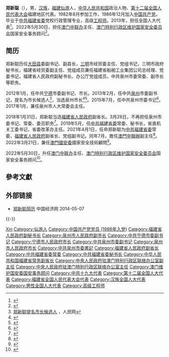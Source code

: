 {{Infobox officeholder
|name = 郑新聪
|image = 
|imagesize = 
|caption = 
|office1= {{Flagicon|PRC}} [[中华人民共和国国务院|中央人民政府]]駐[[澳門特別行政區|澳門特別行政區]]<br>[[中央人民政府駐澳門特別行政區聯絡辦公室|联络办公室]]主任
|term_start1 = 2022年5月30日
|term_end1 = 
|premier1 = [[李克強|李克強]]
|deputy1 = 
|predecessor1 = [[傅自应|傅自应]]
|successor1 = 
<!--|office2 = {{flagicon|People's Republic of China}} [[国务院港澳事务办公室|国务院港澳事务办公室]]副主任
|term_start2 = 2022年
|term_end2 = 
|alongside2 = [[张晓明|张晓明]]、[[骆惠宁|骆惠宁]]、[[宋哲|宋哲]]、[[黄柳权|黄柳权]]、[[邓中华_(1961年)|邓中华]]
|1blankname2 = 主任
|1namedata2 = [[夏宝龙|夏宝龙]]
|predecessor2 = 
|successor2 =-->
|office3    = {{MSAR}}[[澳门特別行政區維護國家安全委員會|国安委]]<br/>第2任國家安全事務顧問
|term_start3 = 2022年5月30日
|term_end3 = 
|主席3   = [[贺一诚|贺一诚]]
|前任3   = [[傅自应|傅自应]]
|继任3   = 
|office4 = {{CPC}}[[中国共产党泉州市委员会|泉州市委员会]]书记
|term_start4 = 2015年7月
|term_end4 = 2018年3月
|predecessor4 = [[黄少萍|黄少萍]]
|successor4 =[[康涛|康涛]]
|birth_date = {{Birth year and age|1963|11}}
|Native place = [[福建|福建]][[仙游|仙游]]
|birth_place = {{CHN}}[[福建省|福建省]][[晋江专区|晋江专区]][[仙游县|仙游县]]
|nationality = {{PRC}}
|party = {{CPC}}
|alma_mater = 福建省委党校
}}
'''郑新聪'''（{{bd|1963年|11月||catIdx=Zheng郑}}），男，[[汉族|汉族]]，[[福建|福建]][[仙游|仙游]]人，[[中华人民共和国|中华人民共和国]]政治人物、[[第十二届全国人民代表大会|第十二届全国人民代表大会]]福建地区代表。1982年8月参加工作，1986年12月加入[[中国共产党|中国共产党]]。毕业于[[中共福建省委|中共福建省委]]党校行政管理专业，高级[[工程师|工程师]]。2013年，担任全国人大代表<ref>{{cite news|title=全国人大代表信息-郑新聪|url= http://210.82.31.1:8084/delegate/viewDelegate.action?dbid=121072|accessdate=2013-04-05|newspaper=全国人大网|archive-url=https://web.archive.org/web/20131021145226/http://www.npc.gov.cn/delegate/viewDelegate.action?dbid=121072|archive-date=2013-10-21|dead-url=yes}}</ref>。2022年5月30日，担任[[中央人民政府驻澳门特别行政区联络办公室|澳门中联办]]主任、[[澳门特别行政区维护国家安全委员会|澳门特别行政区维护国家安全委员会]]国家安全事务顾问<ref>{{Cite web|title=国务院任免国家工作人员（2022年5月30日）_国务院任免_中国政府网|url=http://www.gov.cn/xinwen/2022-05/30/content_5693026.htm|access-date=2022-05-30|work=www.gov.cn}}</ref>。

== 简历 ==
郑新聪历任[[大田县|大田县]]委副书记、副县长，[[三明|三明]]市经贸委主任、党组书记，三明市政府秘书长，福建省经贸委副主任、党组成员兼任福建省船舶工业集团公司总经理、党委书记，福建省人民政府副秘书长、办公厅党组成员，中共泉州市委常委、副市长等职务。

2012年1月，任中共[[宁德|宁德]]市委副书记、市长。2013年2月，任中共[[泉州|泉州]]市委副书记，提名为市长候选人<ref name="测试">[http://politics.people.com.cn/n/2013/0206/c1001-20451145.html 郑新聪提名市长候选人] {{Wayback|url=http://politics.people.com.cn/n/2013/0206/c1001-20451145.html |date=20131021152801 }}，人民网</ref>，当选泉州市长<ref>{{cite web|accessdate=2014-06-07|url=http://district.ce.cn/newarea/sddy/201302/27/t20130227_24149507.shtml|title=郑新聪当选泉州市长|publisher=中国经济网|archive-date=2014-05-08|archive-url=https://web.archive.org/web/20140508043050/http://district.ce.cn/newarea/sddy/201302/27/t20130227_24149507.shtml|dead-url=no}}</ref><ref>{{cite web|accessdate=2014-07-16|url=http://district.ce.cn/zt/zlk/bg/201401/28/t20140128_2228167.shtml|title=泉州市政府工作报告 (2014年1月6日 郑新聪)|publisher=中国经济网|archive-date=2014-07-14|archive-url=https://web.archive.org/web/20140714182847/http://district.ce.cn/zt/zlk/bg/201401/28/t20140128_2228167.shtml|dead-url=no}}</ref>。2015年7月，任中共泉州市委书记<ref>{{cite web|url=http://renshi.people.com.cn/n/2015/0702/c139617-27245818.html|title=郑新聪任泉州市委书记 康涛提名为泉州市长候选人|accessdate=2015-07-02|publisher=中国共产党新闻网|archive-date=2015-07-08|archive-url=https://web.archive.org/web/20150708233817/http://renshi.people.com.cn/n/2015/0702/c139617-27245818.html|dead-url=no}}</ref>。2017年1月，兼任泉州市人大常委会主任。

2018年1月31日，郑新聪当选[[福建省人民政府|福建省人民政府]]副省长。3月28日，不再担任泉州市委书记、常委、委员职务<ref>{{cite web|url=http://news.sina.com.cn/c/nd/2018-03-28/doc-ifyssrwk1450306.shtml|title=康涛任福建泉州市委书记 郑新聪不再担任(简历)|accessdate=2018-03-28|publisher=新浪新闻|archive-date=2018-03-28|archive-url=https://web.archive.org/web/20180328181859/http://news.sina.com.cn/c/nd/2018-03-28/doc-ifyssrwk1450306.shtml|dead-url=no}}</ref>。2019年5月，任[[中共福建省委|中共福建省委]]常委、秘书长，省直机关工委书记，省委改革办主任。2021年4月1日，任命郑新聪为[[中共福建省委|中共福建省委]]常委，[[福建省人民政府|福建省人民政府]]副省长、党组副书记。同年7月，擔任[[中央人民政府駐澳門特別行政區聯絡辦公室|澳門中聯辦]]副主任<ref>{{cite web |title=香港中联办、澳门中联办，分别迎来一位副主任 |url=http://news.sina.com.cn/c/2021-07-30/doc-ikqciyzk8549776.shtml |website=新浪 |accessdate=2021-07-30 |date=2021-07-30}}</ref>。2022年3月21日，兼任[[澳門特別行政區維護國家安全委員會|澳門國安委]]國家安全技術顧問<ref>{{cite web |title=国务院任免国家工作人员（2022年3月21日） |url=http://www.gov.cn/xinwen/2022-03/21/content_5680221.htm |website=中国政府网 |accessdate=2022-03-22}}</ref>。

2022年5月30日，升任[[中央人民政府駐澳門特別行政區聯絡辦公室|澳门中联办]]主任、[[澳门特别行政区维护国家安全委员会|澳门特别行政区维护国家安全委员会]]国家安全事务顾问<ref>{{Cite web|url=http://district.ce.cn/newarea/sddy/202205/30/t20220530_37691452.shtml|title=郑新聪任澳门中联办主任 傅自应不再担任|publisher=中国经济网|accessdate=2022-06-06}}</ref>。

==參考文獻==
<references />
{{reflist}}

==外部链接==
*[http://district.ce.cn/newarea/sddy/201302/27/t20130227_24149507.shtml 郑新聪简历] {{Wayback|url=http://district.ce.cn/newarea/sddy/201302/27/t20130227_24149507.shtml |date=20140508043050 }} 中国经济网 2014-05-07

{{-}}
{{start box}}
{{s-ppo|cpc}}
{{s-before|[[梁建勇|梁建勇]]}}
{{s-title|[[中国共产党福建省委员会|中国共产党福建省委员会]]秘书长|2019年5月－2021年6月}}
{{s-after|[[崔永辉|崔永辉]]}}
{{s-before|{{box|[[黄少萍|黄少萍]]}}}}
{{s-title|[[中国共产党泉州市委员会|中国共产党泉州市委员会]]书记|2015年7月－2018年3月}}
{{s-after|[[康涛|康涛]]}}
{{s-gov|prc}}
{{s-before|[[傅自应|傅自应]]}}
{{s-title|[[中央人民政府駐澳門特別行政區聯絡辦公室|中央人民政府駐澳門特別行政區聯絡辦公室]]主任|2022年5月30日－}}
{{s-inc}}
{{s-before|[[赵龙_(1967年)|赵龙]]}}
{{s-title|[[福建省人民政府|福建省人民政府]]常务副省长|2021年4月－2021年10月}}
{{s-after|[[郭宁宁|郭宁宁]]}}
{{s-before|[[黄少萍|黄少萍]]}}
{{s-title|[[泉州市人民政府|泉州市人民政府]]市长|2013年2月－2015年7月}}
{{s-after|[[康涛|康涛]]}}
{{s-before|[[廖小军|廖小军]]}}
{{s-title|[[宁德市人民政府|宁德市人民政府]]市长|2012年1月－2013年2月}}
{{s-after|[[隋军|隋军]]}}
{{end box}}
{{港澳事务负责人}}
{{中华人民共和国省级行政区党务主官}}
{{DEFAULTSORT:Zheng郑}}
[[Category:郑姓|Xin]]
[[Category:仙游人|Category:仙游人]]
[[Category:中国共产党党员_(1986年入党)|Category:中国共产党党员 (1986年入党)]]
[[Category:福建省人民政府副秘书长|Category:福建省人民政府副秘书长]]
[[Category:泉州市人民政府副市长|Category:泉州市人民政府副市长]]
[[Category:中共宁德市委副书记|Category:中共宁德市委副书记]]
[[Category:宁德市人民政府市长|Category:宁德市人民政府市长]]
[[Category:中共泉州市委副书记|Category:中共泉州市委副书记]]
[[Category:泉州市人民政府市长|Category:泉州市人民政府市长]]
[[Category:中共泉州市委書記|Category:中共泉州市委書記]]
[[Category:福建省人民政府副省长|Category:福建省人民政府副省长]]
[[Category:中共福建省委常委|Category:中共福建省委常委]]
[[Category:中共福建省委秘书长|Category:中共福建省委秘书长]]
[[Category:中华人民共和国福建省常务副省长|Category:中华人民共和国福建省常务副省长]]
[[Category:中央人民政府驻澳门特别行政区联络办公室副主任|Category:中央人民政府驻澳门特别行政区联络办公室副主任]]
[[Category:中央人民政府驻澳门特别行政区联络办公室主任|Category:中央人民政府驻澳门特别行政区联络办公室主任]]
[[Category:澳门维护国安委国安事务顾问|Category:澳门维护国安委国安事务顾问]]
[[Category:中共十九大代表|Category:中共十九大代表]]
[[Category:第十二届全国人大代表|Category:第十二届全国人大代表]]
[[Category:福建省全国人民代表大会代表|Category:福建省全国人民代表大会代表]]
[[Category:汉族全国人大代表|Category:汉族全国人大代表]]
[[Category:男性全国人大代表|Category:男性全国人大代表]]
[[Category:高级工程师|Category:高级工程师]]